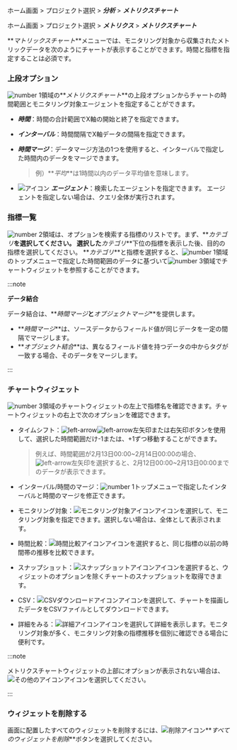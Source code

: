 <Xclude product='amazon-cloudwatch,amazon-ecs,azure,ncloud'>

ホーム画面 > プロジェクト選択 > **_分析_** > **_メトリクスチャート_**

</Xclude>

<InDoc product='amazon-cloudwatch,amazon-ecs,azure,ncloud'>

ホーム画面 > プロジェクト選択 > **_メトリクス_** > **_メトリクスチャート_**

</InDoc>

**_マトリックスチャート_**メニューでは、モニタリング対象から収集されたメトリックデータを次のようにチャートが表示することができます。時間と指標を指定することは必須です。

<ImgLang img='metrics-chart-sv.png' desc='メトリクスチャート' />

### 上段オプション

![number 1](/img/number-01.png)領域の**_メトリクスチャート_**の上段オプションからチャートの時間範囲とモニタリング対象エージェントを指定することができます。

- **_時間_**：時間の合計範囲でX軸の開始と終了を指定できます。

- **_インターバル_**：時間間隔でX軸データの間隔を指定できます。

- **_時間マージ_**：データマージ方法の1つを使用すると、インターバルで指定した時間内のデータをマージできます。

  > 例）**_平均_**は1時間以内のデータ平均値を意味します。

- ![アイコン](/img/ic-pageview.svg) **_エージェント_**：検索したエージェントを指定できます。 エージェントを指定しない場合は、クエリ全体が実行されます。

### 指標一覧

![number 2](/img/number-02.png)領域は、オプションを検索する指標のリストです。まず、**_カテゴリ_**を選択してください。 選択した**_カテゴリ_**下位の指標を表示した後、目的の指標を選択してください。 **_カテゴリ_**と指標を選択すると、![number 1](/img/number-01.png)領域のトップメニューで指定した時間範囲のデータに基づいて![number 3](/img/number-03.png)領域でチャートウィジェットを参照することができます。

:::note 

**データ結合**

データ結合は、**_時間マージ_**と**_オブジェクトマージ_**を提供します。 

- **_時間マージ_**は、ソースデータからフィールド値が同じデータを一定の間隔でマージします。 
- **_オブジェクト結合_**は、異なるフィールド値を持つデータの中からタグが一致する場合、そのデータをマージします。

:::

### チャートウィジェット

![number 3](/img/number-03.png)領域のチャートウィジェットの左上で指標名を確認できます。チャートウィジェットの右上で次のオプションを確認できます。

<ImgLang img='metrics-chart-cpu-widget-upper.png' desc='メトリッチャートウィジェットの上位' />

- タイムシフト：![left-arrow](/img/ic-caret-left.svg)![left-arrow](/img/ic-caret-right.svg)左矢印または右矢印ボタンを使用して、選択した時間範囲だけ-1または、+1ずつ移動することができます。 

  > 例えば、時間範囲が2月13日00:00~2月14日00:00の場合、![left-arrow](/img/ic-caret-left.svg)左矢印を選択すると、2月12日00:00~2月13日00:00までのデータが表示できます。

- インターバル/時間のマージ：![number 1](/img/number-01.png)トップメニューで指定したインターバルと時間のマージを修正できます。

- モニタリング対象：![モニタリング対象アイコン](/img/ic-filter-bl.svg)アイコンを選択して、モニタリング対象を指定できます。選択しない場合は、全体として表示されます。

- 時間比較：![時間比較アイコン](/img/ic-hourgalss.svg)アイコンを選択すると、同じ指標の以前の時間帯の推移を比較できます。

- スナップショット：![スナップショットアイコン](/img/ic-camera.svg)アイコンを選択すると、ウィジェットのオプションを除くチャートのスナップショットを取得できます。

- CSV：![CSVダウンロードアイコン](/img/ico-csv.svg)アイコンを選択して、チャートを描画したデータをCSVファイルとしてダウンロードできます。

- 詳細をみる：![詳細アイコン](/img/ico-detail.svg)アイコンを選択して詳細を表示します。モニタリング対象が多く、モニタリング対象の指標推移を個別に確認できる場合に便利です。

:::note

メトリクスチャートウィジェットの上部にオプションが表示されない場合は、![その他のアイコン](/img/ico-more.svg)アイコンを選択してください。

:::

### ウィジェットを削除する

画面に配置したすべてのウィジェットを削除するには、![削除アイコン](/img/ico-trash.svg)**_すべてのウィジェットを削除_**ボタンを選択してください。
